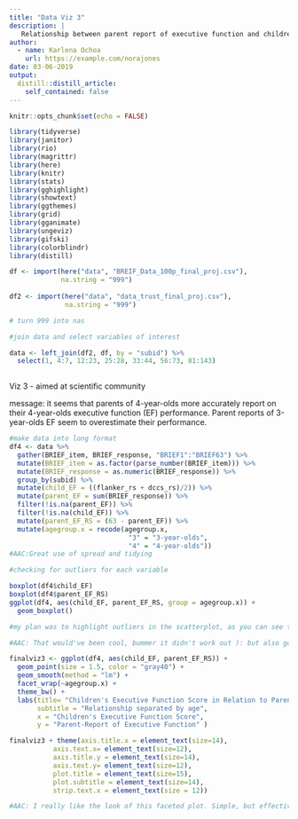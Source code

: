 ```yaml
---
title: "Data Viz 3"
description: |
   Relationship between parent report of executive function and children's perfomance.
author:
  - name: Karlena Ochoa
    url: https://example.com/norajones
date: 03-06-2019
output:
  distill::distill_article:
    self_contained: false
---
```


```r
knitr::opts_chunk$set(echo = FALSE)
```

```r

library(tidyverse)
library(janitor)
library(rio)
library(magrittr)
library(here)
library(knitr)
library(stats)
library(gghighlight)
library(showtext)
library(ggthemes)
library(grid)
library(gganimate)
library(ungeviz)
library(gifski)
library(colorblindr)
library(distill)

```


```r

df <- import(here("data", "BREIF_Data_100p_final_proj.csv"),
             na.string = "999")
             
df2 <- import(here("data", "data_trust_final_proj.csv"),
              na.string = "999")

# turn 999 into nas

#join data and select variables of interest 

data <- left_join(df2, df, by = "subid") %>% 
  select(1, 4:7, 12:23, 25:28, 33:44, 56:73, 81:143)
  
```


Viz 3 - aimed at scientific community

message: it seems that parents of 4-year-olds more accurately report on their 4-year-olds executive function (EF) performance. Parent reports of 3-year-olds EF seem to overestimate their performance. 
```r

#make data into long format
df4 <- data %>%
  gather(BRIEF_item, BRIEF_response, "BRIEF1":"BRIEF63") %>%
  mutate(BRIEF_item = as.factor(parse_number(BRIEF_item))) %>%
  mutate(BRIEF_response = as.numeric(BRIEF_response)) %>% 
  group_by(subid) %>%  
  mutate(child_EF = ((flanker_rs + dccs_rs)/2)) %>% 
  mutate(parent_EF = sum(BRIEF_response)) %>% 
  filter(!is.na(parent_EF)) %>% 
  filter(!is.na(child_EF)) %>% 
  mutate(parent_EF_RS = (63 - parent_EF)) %>% 
  mutate(agegroup.x = recode(agegroup.x,
                              "3" = "3-year-olds",
                              "4" = "4-year-olds")) 
#AAC:Great use of spread and tidying

#checking for outliers for each variable 

boxplot(df4$child_EF)
boxplot(df4$parent_EF_RS)
ggplot(df4, aes(child_EF, parent_EF_RS, group = agegroup.x)) + 
  geom_boxplot()

#my plan was to highlight outliers in the scatterplot, as you can see there are no outliers. may do something else! Suggestions to make it look fancier?

#AAC: That would've been cool, bummer it didn't work out ): but also good that the data has no outliers :D 

finalviz3 <- ggplot(df4, aes(child_EF, parent_EF_RS)) +
  geom_point(size = 1.5, color = "gray40") +
  geom_smooth(method = "lm") +
  facet_wrap(~agegroup.x) +
  theme_bw() + 
  labs(title= "Children's Executive Function Score in Relation to Parent Report of Executive Function",
       subtitle = "Relationship separated by age", 
       x = "Children's Executive Function Score",
       y = "Parent-Report of Executive Function" )

finalviz3 + theme(axis.title.x = element_text(size=14),
           axis.text.x= element_text(size=12),
           axis.title.y = element_text(size=14),
           axis.text.y= element_text(size=12),
           plot.title = element_text(size=15),
           plot.subtitle = element_text(size=14),
           strip.text.x = element_text(size = 12))

#AAC: I really like the look of this faceted plot. Simple, but effective. My only question is that you said that "parents of 4-year-olds more accurately report on their 4-year-olds executive function (EF) performance. Parent reports of 3-year-olds EF seem to overestimate their performance", but despite this pattern, the linear models look kind of similar, despite having somewhat different intercepts, and seem to have similar slopes. I can see the relationship that you are talking about by looking at the scatterplot of points. Perhaps you could display this relationship as the average dfference between parent-reported scores and actual reported scores for the two age groups? Or highlight the specific details of the plot that display the relationship that you're talking about (also it could be that I just don't understand enough about stats :D )
```
